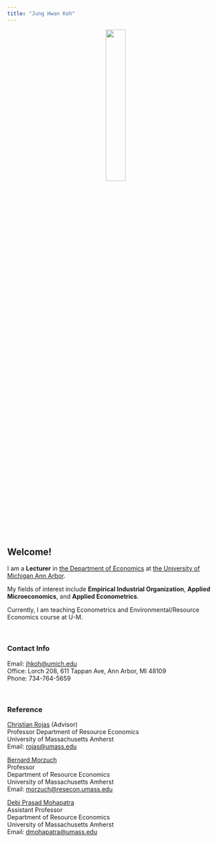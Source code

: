 ```yaml
---
title: "Jung Hwan Koh"
---
```


<center>
![](JHKoh.jpg){width=30%}
</center>

## Welcome! 
I am a **Lecturer** in [the Department of Economics](https://lsa.umich.edu/econ) at [the University of Michigan Ann Arbor](https://www.umich.edu/).

My fields of interest include **Empirical Industrial Organization**, **Applied Microeconomics**, and **Applied Econometrics**.

Currently, I am teaching Econometrics and Environmental/Resource Economics course at U-M. 


<br>

### Contact Info
Email: [jhkoh@umich.edu](mailto:jhkoh@umich.edu)  
Office: Lorch 208, 611 Tappan Ave, Ann Arbor, MI 48109  
Phone: 734-764-5659


<br>

### Reference
[Christian Rojas](https://www.umass.edu/resec/people/rojas) (Advisor)  
Professor 
Department of Resource Economics  
University of Massachusetts Amherst  
Email: [rojas@umass.edu](mailto:rojas@umass.edu)  

[Bernard Morzuch](https://www.umass.edu/resec/people/morzuch)  
Professor  
Department of Resource Economics  
University of Massachusetts Amherst  
Email: [morzuch@resecon.umass.edu](mailto:morzuch@resecon.umass.edu)  

[Debi Prasad Mohapatra](https://sites.google.com/a/cornell.edu/debi-prasad/)   
Assistant Professor  
Department of Resource Economics  
University of Massachusetts Amherst  
Email: [dmohapatra@umass.edu](mailto:dmohapatra@umass.edu)  

